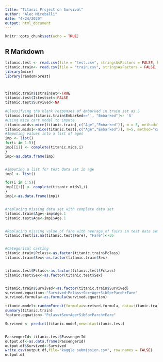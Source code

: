 ---
title: "Titanic Project on Survival"
author: "Alec Miroballi"
date: "4/24/2020"
output: html_document
---

```{r setup, include=FALSE}
knitr::opts_chunk$set(echo = TRUE)

```

## R Markdown
```{r}

titanic.test <- read.csv(file = "test.csv", stringsAsFactors = FALSE, header = TRUE)
titanic.train<- read.csv(file = "train.csv", stringsAsFactors = FALSE, header= TRUE)
library(mice)
library(randomForest)



titanic.train$Istrainset<-TRUE
titanic.test$Istestset<-FALSE
titanic.test$Survived<-NA

#Classifying the blank responses of embarked in train set as S 
titanic.train[titanic.train$Embarked=='', "Embarked"]<- 'S'
#Using mice cart model to impute
titanic.mids<-mice(titanic.train[,c("Age","Embarked")], m = 5, method="cart")
titanic.mids1<-mice(titanic.test[,c("Age","Embarked")], m=5, method="cart")
#Imputing values into a list of ages 
imp <- list()
for(i in 1:5){
imp[[i]] <- complete(titanic.mids,i)
}
imp<-as.data.frame(imp)


#imputing a list for test data set in age 
imp1 <- list()

for(i in 1:5){
imp1[[i]] <- complete(titanic.mids1,i)
}
imp1<-as.data.frame(imp1)


#replacing missing data set with complete data set
titanic.train$Age<-imp$Age.1
titanic.test$Age<-imp1$Age.1


#Replacing missing value of fare with average of fairs in test data set 
titanic.test[is.na(titanic.test$Fare), "Fare"]<-36


#Categorical casting
titanic.train$Pclass<-as.factor(titanic.train$Pclass)
titanic.train$Sex<-as.factor(titanic.train$Sex)


titanic.test$Pclass<-as.factor(titanic.test$Pclass)
titanic.test$Sex<-as.factor(titanic.test$Sex)


titanic.train$Survived<-as.factor(titanic.train$Survived)
survived.equation<-"Survived~Pclass+Sex+Age+SibSp+Parch+Fare"
survived.formula<-as.formula(survived.equation)

titanic.model<-randomForest(formula=survived.formula, data=titanic.train, ntree=500,mtry=3, importance=TRUE)
summary(titanic.train)
feature.equation<-"Pclass+Sex+Age+SibSp+Parch+Fare"

Survived <- predict(titanic.model,newdata=titanic.test)


PassengerId<-titanic.test$PassengerId
output.df<-as.data.frame(PassengerId)
output.df$Survived<-Survived
write.csv(output.df,file="kaggle_submission.csv", row.names = FALSE)
output.df
```


```{r}

```

